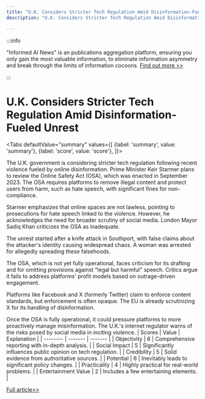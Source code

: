```yaml
---
title: "U.K. Considers Stricter Tech Regulation Amid Disinformation-Fueled Unrest"
description: "U.K. Considers Stricter Tech Regulation Amid Disinformation-Fueled Unrest"

---
```



:::info

"Informed AI News" is an publications aggregation platform, ensuring you only gain the most valuable information, to eliminate information asymmetry and break through the limits of information cocoons.  [Find out more >>](/)

:::

# U.K. Considers Stricter Tech Regulation Amid Disinformation-Fueled Unrest


<Tabs
	defaultValue="summary"
	values={[
	{label: 'summary', value: 'summary'},
	{label: 'score', value: 'score'},
]}>
<TabItem value="summary">


The U.K. government is considering stricter tech regulation following recent violence fueled by online disinformation. Prime Minister Keir Starmer plans to review the Online Safety Act (OSA), which was enacted in September 2023. The OSA requires platforms to remove illegal content and protect users from harm, such as hate speech, with significant fines for non-compliance.

Starmer emphasizes that online spaces are not lawless, pointing to prosecutions for hate speech linked to the violence. However, he acknowledges the need for broader scrutiny of social media. London Mayor Sadiq Khan criticizes the OSA as inadequate.

The unrest started after a knife attack in Southport, with false claims about the attacker's identity causing widespread chaos. A woman was arrested for allegedly spreading these falsehoods.

The OSA, which is not yet fully operational, faces criticism for its drafting and for omitting provisions against "legal but harmful" speech. Critics argue it fails to address platforms' profit models based on outrage-driven engagement.

Platforms like Facebook and X (formerly Twitter) claim to enforce content standards, but enforcement is often opaque. The EU is already scrutinizing X for its handling of disinformation.

Once the OSA is fully operational, it could pressure platforms to more proactively manage misinformation. The U.K.'s internet regulator warns of the risks posed by social media in inciting violence.
</TabItem>
<TabItem value="score">
	| Scores     | Value   | Explanation |
	| -------- | ------- | ------- |
	| Objectivity  | 6    | Comprehensive reporting with in-depth analysis.    |
	| Social Impact | 5     | Significantly influences public opinion on tech regulation.    |
	| Credibility    | 5    | Solid evidence from authoritative sources.    |
	| Potential    | 6    | Inevitably leads to significant policy changes.    |
	| Practicality    | 4    | Highly practical for real-world problems.    |
	| Entertainment Value    | 2    | Includes a few entertaining elements.    |
</TabItem>
</Tabs>

[Full article>>](https://techcrunch.com/2024/08/09/as-unrest-fueled-by-disinformation-spreads-the-u-k-may-seek-stronger-power-to-regulate-tech-platforms/)
